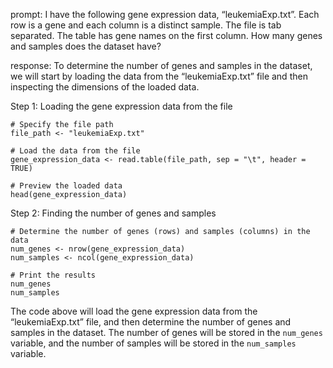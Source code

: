 prompt:
I have the following gene expression data, "leukemiaExp.txt". Each row is a gene and each column is a distinct sample. The file is tab separated. The table has gene names on the first column. How many genes and samples does the dataset have?

response:
To determine the number of genes and samples in the dataset, we will start by loading the data from the "leukemiaExp.txt" file and then inspecting the dimensions of the loaded data.

Step 1: Loading the gene expression data from the file
```
# Specify the file path
file_path <- "leukemiaExp.txt"

# Load the data from the file
gene_expression_data <- read.table(file_path, sep = "\t", header = TRUE)

# Preview the loaded data
head(gene_expression_data)
```

Step 2: Finding the number of genes and samples
```
# Determine the number of genes (rows) and samples (columns) in the data
num_genes <- nrow(gene_expression_data)
num_samples <- ncol(gene_expression_data)

# Print the results
num_genes
num_samples
```

The code above will load the gene expression data from the "leukemiaExp.txt" file, and then determine the number of genes and samples in the dataset. The number of genes will be stored in the `num_genes` variable, and the number of samples will be stored in the `num_samples` variable.
